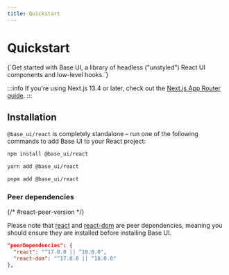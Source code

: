 ```yaml
---
title: Quickstart
---
```


# Quickstart

<Description>
  {`Get started with Base UI, a library of headless ("unstyled") React UI components and low-level
  hooks.`}
</Description>

:::info
If you're using Next.js 13.4 or later, check out the [Next.js App Router guide](/base-ui/guides/next-js-app-router/).
:::

## Installation

`@base_ui/react` is completely standalone – run one of the following commands to add Base UI to your React project:

<codeblock storageKey="package-manager">

```bash npm
npm install @base_ui/react
```

```bash yarn
yarn add @base_ui/react
```

```bash pnpm
pnpm add @base_ui/react
```

</codeblock>

### Peer dependencies

{/* #react-peer-version */}

Please note that [react](https://www.npmjs.com/package/react) and [react-dom](https://www.npmjs.com/package/react-dom) are peer dependencies, meaning you should ensure they are installed before installing Base UI.

```json
"peerDependencies": {
  "react": "^17.0.0 || ^18.0.0",
  "react-dom": "^17.0.0 || ^18.0.0"
},
```
